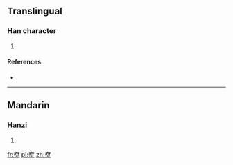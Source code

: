 ==Translingual==

===Han character===
{{Han char|rn=86|rad=火|as=08|sn=12|four=|canj=戈人戈火 (IOIF)}}

# {{defn|Han|sort=火08}}

====References====
* {{Han ref|kx=0674.040|dkj=19117|hdz=32210.110|uh=7124|ud=28964}}

----

==Mandarin==

===Hanzi===
{{cmn-hanzi|pin=[[fǔ]] ([[fu3]])|wg=fu<sup>3</sup>}}

# {{defn|lang=cmn|sort=火08}}

[[fr:焤]]
[[pl:焤]]
[[zh:焤]]